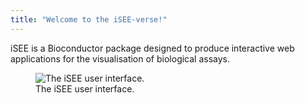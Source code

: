 ```yaml
---
title: "Welcome to the iSEE-verse!"
---
```


iSEE is a Bioconductor package designed to produce interactive web applications for the visualisation of biological assays.

![The iSEE user interface.](images/iSEE.png)
